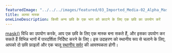 ---
featuredImage: "../../../images/featured/03_Imported_Media-02_Alpha_Mask-thumbnail.png"
title: अल्फा मास्क
oneLineDescription: किसी अन्य छवि के एक भाग को काटने के लिए एक छवि का उपयोग करें
---

<a href='https://p5js.org/reference/p5/mask' target='_blank'>mask()</a> विधि का उपयोग करके, आप एक छवि के लिए एक मास्क बना सकते हैं, और इसका उपयोग कर सकते हैं विभिन्न भागों में पारदर्शिता निर्दिष्ट करने के लिए। इस उदाहरण को स्थानीय रूप से चलाने के लिए, आपको दो छवि फ़ाइलों और एक चालू <a href="https://github.com/processing/p5.js/wiki/Local-server">स्थानीय सर्वर</a> की आवश्यकता होगी।